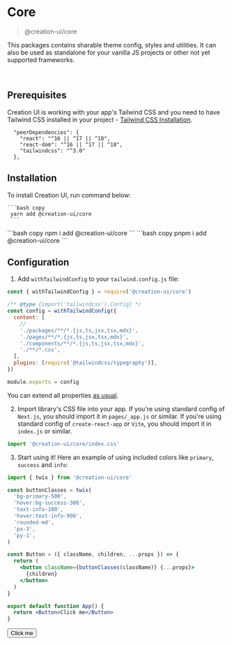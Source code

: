 
# Core
> @creation-ui/core

This packages contains sharable theme config, styles and utilities.
It can also be used as standalone for your vanilla JS projects or other not yet supported frameworks.

<br />

## Prerequisites

Creation UI is working with your app's Tailwind CSS and you need to have Tailwind CSS installed in your project - [Tailwind CSS Installation](https://tailwindcss.com/docs/installation/using-postcss).

```
  "peerDependencies": {
    "react": "^16 || ^17 || ^18",
    "react-dom": "^16 || ^17 || ^18",
    "tailwindcss": "^3.0"
  },
```

## Installation

To install Creation UI, run command below:

<Tabs items={SCRIPTS_TABS}>
  <Tab>

    ```bash copy
     yarn add @creation-ui/core
     ```

  </Tab>
  <Tab>
    ```bash copy
     npm i add @creation-ui/core
     ```
     </Tab>
  <Tab>
    ```bash copy
     pnpm i add @creation-ui/core
     ```
     </Tab>
</Tabs>

## Configuration

1. Add `withTailwindConfig` to your `tailwind.config.js` file:

```js copy
const { withTailwindConfig } = require('@creation-ui/core')

/** @type {import('tailwindcss').Config} */
const config = withTailwindConfig({
  content: [
    //
    './packages/**/*.{js,ts,jsx,tsx,mdx}',
    './pages/**/*.{js,ts,jsx,tsx,mdx}',
    './components/**/*.{js,ts,jsx,tsx,mdx}',
    './**/*.css',
  ],
  plugins: [require('@tailwindcss/typography')],
})

module.exports = config
```

You can extend all properties [as usual](https://tailwindcss.com/docs/configuration).

2. Import library's CSS file into your app.
   If you're using standard config of `Next.js`, you should import it in `pages/_app.js` or similar.
   If you're using standard config of `create-react-app` or `Vite`, you should import it in `index.js` or similar.

```js copy
import '@creation-ui/core/index.css'
```

3. Start using it!
   Here an example of using included colors like `primary`, `success` and `info`:

```jsx copy
import { twix } from '@creation-ui/core'

const buttonClasses = twix(
  'bg-primary-500',
  'hover:bg-success-300',
  'text-info-100',
  'hover:text-info-900',
  'rounded-md',
  'px-3',
  'py-1',
)

const Button = ({ className, children, ...props }) => {
  return (
    <button className={buttonClasses(className)} {...props}>
      {children}
    </button>
  )
}

export default function App() {
  return <Button>Click me</Button>
}
```

<button className='bg-primary-500 hover:bg-success-300 text-info-100 hover:text-info-900 rounded-md px-3 py-1'>
  Click me
</button>
